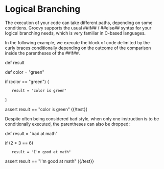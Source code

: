 = Logical Branching =

The execution of your code can take different paths, depending on some conditions. Groovy supports the usual ##if## / ##else## syntax for your logical branching needs, which is very familiar in C-based languages.

In the following example, we execute the block of code delimited by the curly braces conditionally depending on the outcome of the comparison inside the parentheses of the ##if##.

{{test name="simple-if"}}
def result

def color = "green"

if (color == "green") {
    result = "color is green"
}

assert result == "color is green"
{{/test}}

Despite often being considered bad style, when only one instruction is to be conditionally executed, the parentheses can also be dropped:

{{test name="if-dropped-parens"}}
def result = "bad at math"

if (2 * 3 == 6)
    result = "I'm good at math"

assert result == "I'm good at math"
{{/test}}